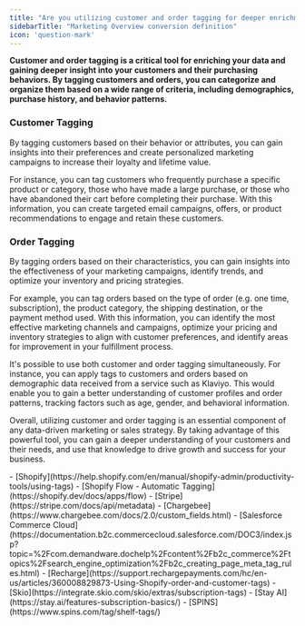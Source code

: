 ```yaml
---
title: "Are you utilizing customer and order tagging for deeper enrichment of your data?"
sidebarTitle: "Marketing Overview conversion definition"
icon: 'question-mark'
---
```

 **Customer and order tagging is a critical tool for enriching your data and gaining deeper insight into your customers and their purchasing behaviors. By tagging customers and orders, you can categorize and organize them based on a wide range of criteria, including demographics, purchase history, and behavior patterns.**

### Customer Tagging

By tagging customers based on their behavior or attributes, you can gain insights into their preferences and create personalized marketing campaigns to increase their loyalty and lifetime value. 

For instance, you can tag customers who frequently purchase a specific product or category, those who have made a large purchase, or those who have abandoned their cart before completing their purchase. With this information, you can create targeted email campaigns, offers, or product recommendations to engage and retain these customers.

### Order Tagging

By tagging orders based on their characteristics, you can gain insights into the effectiveness of your marketing campaigns, identify trends, and optimize your inventory and pricing strategies. 

For example, you can tag orders based on the type of order (e.g. one time, subscription), the product category, the shipping destination, or the payment method used. With this information, you can identify the most effective marketing channels and campaigns, optimize your pricing and inventory strategies to align with customer preferences, and identify areas for improvement in your fulfillment process.

It's possible to use both customer and order tagging simultaneously. For instance, you can apply tags to customers and orders based on demographic data received from a service such as Klaviyo. This would enable you to gain a better understanding of customer profiles and order patterns, tracking factors such as age, gender, and behavioral information.

Overall, utilizing customer and order tagging is an essential component of any data-driven marketing or sales strategy. By taking advantage of this powerful tool, you can gain a deeper understanding of your customers and their needs, and use that knowledge to drive growth and success for your business.

<Accordion title = "Follow these links for more info on tagging for your specific e-commerce platforms">
    - [Shopify](https://help.shopify.com/en/manual/shopify-admin/productivity-tools/using-tags)
        - [Shopify Flow - Automatic Tagging](https://shopify.dev/docs/apps/flow)
    - [Stripe](https://stripe.com/docs/api/metadata)
    - [Chargebee](https://www.chargebee.com/docs/2.0/custom_fields.html)
    - [Salesforce Commerce Cloud](https://documentation.b2c.commercecloud.salesforce.com/DOC3/index.jsp?topic=%2Fcom.demandware.dochelp%2Fcontent%2Fb2c_commerce%2Ftopics%2Fsearch_engine_optimization%2Fb2c_creating_page_meta_tag_rules.html)
    - [Recharge](https://support.rechargepayments.com/hc/en-us/articles/360008829873-Using-Shopify-order-and-customer-tags)
    - [Skio](https://integrate.skio.com/skio/extras/subscription-tags)
    - [Stay AI](https://stay.ai/features-subscription-basics/)
    - [SPINS](https://www.spins.com/tag/shelf-tags/)
</Accordion>